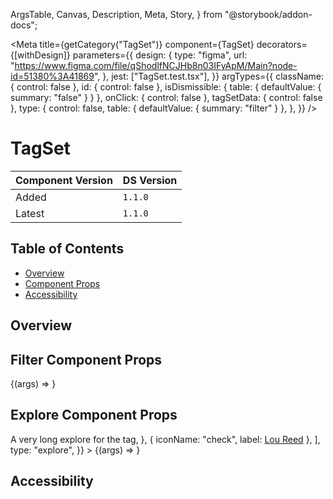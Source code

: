   ArgsTable,
  Canvas,
  Description,
  Meta,
  Story,
} from "@storybook/addon-docs";


<Meta
  title={getCategory("TagSet")}
  component={TagSet}
  decorators={[withDesign]}
  parameters={{
    design: {
      type: "figma",
      url: "https://www.figma.com/file/qShodlfNCJHb8n03IFyApM/Main?node-id=51380%3A41869",
    },
    jest: ["TagSet.test.tsx"],
  }}
  argTypes={{
    className: { control: false },
    id: { control: false },
    isDismissible: { table: { defaultValue: { summary: "false" } } },
    onClick: { control: false },
    tagSetData: { control: false },
    type: {
      control: false,
      table: { defaultValue: { summary: "filter" } },
    },
  }}
/>

# TagSet

| Component Version | DS Version |
| ----------------- | ---------- |
| Added             | `1.1.0`    |
| Latest            | `1.1.0`    |

## Table of Contents

- [Overview](#overview)
- [Component Props](#component-props)
- [Accessibility](#accessibility)

## Overview

<Description of={TagSet} />

## Filter Component Props

<Canvas withToolbar>
  <Story
    name="TagSet Filter with Controls"
    args={{
      className: undefined,
      id: "tagSet-id-filter",
      isDismissible: false,
      onClick: undefined,
      tagSetData: [
        { iconName: "check", label: "A very long filter for the tag" },
        { iconName: "check", label: "1 Lou Reed" },
        { iconName: "check", label: "2 Lou Reed" },
        { iconName: "check", label: "3 Lou Reed" },
      ],
      type: "filter",
    }}
  >
    {(args) => <TagSet {...args} />}
  </Story>
</Canvas>

<ArgsTable story="TagSet Filter with Controls" />

## Explore Component Props

<Canvas withToolbar>
  <Story
    name="TagSet Explore with Controls"
    argTypes={{
      isDismissible: { table: { disable: true } },
      onClick: { table: { disable: true } },
      tagSetData: { control: false },
    }}
    args={{
      className: undefined,
      id: "tagSet-id-explore",
      isDismissible: undefined,
      onClick: undefined,
      tagSetData: [
        {
          iconName: "check",
          label: <a href="#">A very long explore for the tag</a>,
        },
        { iconName: "check", label: <a href="#">Lou Reed</a> },
      ],
      type: "explore",
    }}
  >
    {(args) => <TagSet {...args} />}
  </Story>
</Canvas>

<ArgsTable story="TagSet Explore with Controls" />

## Accessibility
